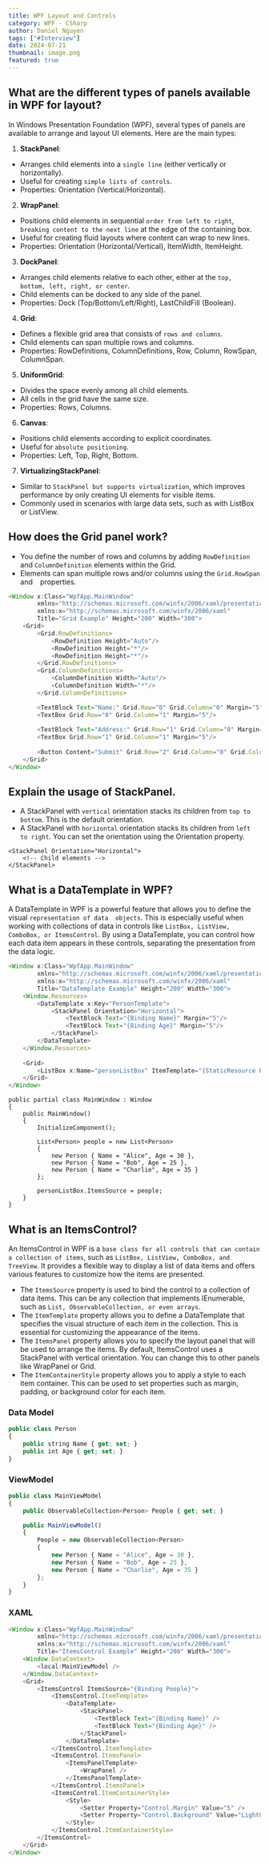 ```yaml
---
title: WPF Layout and Controls
category: WPF - CSharp
author: Daniel Nguyen
tags: ["#Interview"]
date: 2024-07-21
thumbnail: image.png
featured: true
---
```


## What are the different types of panels available in WPF for layout?

In Windows Presentation Foundation (WPF), several types of panels are available to arrange and layout UI elements. Here are the main types:

1. **StackPanel**:

- Arranges child elements into a `single line` (either vertically or horizontally).
- Useful for creating `simple lists of controls`.
- Properties: Orientation (Vertical/Horizontal).

2. **WrapPanel**:

- Positions child elements in sequential `order from left to right`, `breaking content to the next line` at the edge of the containing box.
- Useful for creating fluid layouts where content can wrap to new lines.
- Properties: Orientation (Horizontal/Vertical), ItemWidth, ItemHeight.

3. **DockPanel**:

- Arranges child elements relative to each other, either at the `top, bottom, left, right, or center`.
- Child elements can be docked to any side of the panel.
- Properties: Dock (Top/Bottom/Left/Right), LastChildFill (Boolean).

4. **Grid**:

- Defines a flexible grid area that consists of `rows and columns`.
- Child elements can span multiple rows and columns.
- Properties: RowDefinitions, ColumnDefinitions, Row, Column, RowSpan, ColumnSpan.

5. **UniformGrid**:

- Divides the space evenly among all child elements.
- All cells in the grid have the same size.
- Properties: Rows, Columns.

6. **Canvas**:

- Positions child elements according to explicit coordinates.
- Useful for `absolute positioning`.
- Properties: Left, Top, Right, Bottom.

7. **VirtualizingStackPanel**:

- Similar to `StackPanel but supports virtualization`, which improves performance by only creating UI elements for visible items.
- Commonly used in scenarios with large data sets, such as with ListBox or ListView.

## How does the Grid panel work?

- You define the number of rows and columns by adding `RowDefinition` and `ColumnDefinition` elements within the Grid.
- Elements can span multiple rows and/or columns using the `Grid.RowSpan` and ` ` properties.

```javascript
<Window x:Class="WpfApp.MainWindow"
        xmlns="http://schemas.microsoft.com/winfx/2006/xaml/presentation"
        xmlns:x="http://schemas.microsoft.com/winfx/2006/xaml"
        Title="Grid Example" Height="200" Width="300">
    <Grid>
        <Grid.RowDefinitions>
            <RowDefinition Height="Auto"/>
            <RowDefinition Height="*"/>
            <RowDefinition Height="*"/>
        </Grid.RowDefinitions>
        <Grid.ColumnDefinitions>
            <ColumnDefinition Width="Auto"/>
            <ColumnDefinition Width="*"/>
        </Grid.ColumnDefinitions>

        <TextBlock Text="Name:" Grid.Row="0" Grid.Column="0" Margin="5"/>
        <TextBox Grid.Row="0" Grid.Column="1" Margin="5"/>
        
        <TextBlock Text="Address:" Grid.Row="1" Grid.Column="0" Margin="5"/>
        <TextBox Grid.Row="1" Grid.Column="1" Margin="5"/>
        
        <Button Content="Submit" Grid.Row="2" Grid.Column="0" Grid.ColumnSpan="2" HorizontalAlignment="Center" Margin="5"/>
    </Grid>
</Window>
```

## Explain the usage of StackPanel.

- A StackPanel with `vertical` orientation stacks its children from `top to bottom`. This is the default orientation.
- A StackPanel with `horizontal` orientation stacks its children from `left to right`. You can set the orientation using the Orientation property.

```javacsript
<StackPanel Orientation="Horizontal">
    <!-- Child elements -->
</StackPanel>
```

## What is a DataTemplate in WPF?

A DataTemplate in WPF is a powerful feature that allows you to define the visual `representation of data 
objects`. This is especially useful when working with collections of data in controls like 
`ListBox, ListView, ComboBox, or ItemsControl`. By using a DataTemplate, you can control how each data 
item appears in these controls, separating the presentation from the data logic.

```javascript
<Window x:Class="WpfApp.MainWindow"
        xmlns="http://schemas.microsoft.com/winfx/2006/xaml/presentation"
        xmlns:x="http://schemas.microsoft.com/winfx/2006/xaml"
        Title="DataTemplate Example" Height="200" Width="300">
    <Window.Resources>
        <DataTemplate x:Key="PersonTemplate">
            <StackPanel Orientation="Horizontal">
                <TextBlock Text="{Binding Name}" Margin="5"/>
                <TextBlock Text="{Binding Age}" Margin="5"/>
            </StackPanel>
        </DataTemplate>
    </Window.Resources>
    
    <Grid>
        <ListBox x:Name="personListBox" ItemTemplate="{StaticResource PersonTemplate}" />
    </Grid>
</Window>
```

```javscript
public partial class MainWindow : Window
{
    public MainWindow()
    {
        InitializeComponent();

        List<Person> people = new List<Person>
        {
            new Person { Name = "Alice", Age = 30 },
            new Person { Name = "Bob", Age = 25 },
            new Person { Name = "Charlie", Age = 35 }
        };

        personListBox.ItemsSource = people;
    }
}
```

## What is an ItemsControl?

An ItemsControl in WPF is a `base class for all controls that can contain a collection of items`, such as 
`ListBox, ListView, ComboBox, and TreeView`. It provides a flexible way to display a list of data items 
and offers various features to customize how the items are presented.

- The `ItemsSource` property is used to bind the control to a collection of data items. This can be any 
collection that implements IEnumerable, such as `List, ObservableCollection, or even arrays`.
- The `ItemTemplate` property allows you to define a DataTemplate that specifies the visual structure 
of each item in the collection. This is essential for customizing the appearance of the items.
- The `ItemsPanel` property allows you to specify the layout panel that will be used to arrange the items. 
By default, ItemsControl uses a StackPanel with vertical orientation. You can change this to other panels 
like WrapPanel or Grid.
- The `ItemContainerStyle` property allows you to apply a style to each item container. This can be used 
to set properties such as margin, padding, or background color for each item.

### Data Model

```javascript
public class Person
{
    public string Name { get; set; }
    public int Age { get; set; }
}
```

### ViewModel

```javascript
public class MainViewModel
{
    public ObservableCollection<Person> People { get; set; }

    public MainViewModel()
    {
        People = new ObservableCollection<Person>
        {
            new Person { Name = "Alice", Age = 30 },
            new Person { Name = "Bob", Age = 25 },
            new Person { Name = "Charlie", Age = 35 }
        };
    }
}
```

### XAML

```javascript
<Window x:Class="WpfApp.MainWindow"
        xmlns="http://schemas.microsoft.com/winfx/2006/xaml/presentation"
        xmlns:x="http://schemas.microsoft.com/winfx/2006/xaml"
        Title="ItemsControl Example" Height="200" Width="300">
    <Window.DataContext>
        <local:MainViewModel />
    </Window.DataContext>
    <Grid>
        <ItemsControl ItemsSource="{Binding People}">
            <ItemsControl.ItemTemplate>
                <DataTemplate>
                    <StackPanel>
                        <TextBlock Text="{Binding Name}" />
                        <TextBlock Text="{Binding Age}" />
                    </StackPanel>
                </DataTemplate>
            </ItemsControl.ItemTemplate>
            <ItemsControl.ItemsPanel>
                <ItemsPanelTemplate>
                    <WrapPanel />
                </ItemsPanelTemplate>
            </ItemsControl.ItemsPanel>
            <ItemsControl.ItemContainerStyle>
                <Style>
                    <Setter Property="Control.Margin" Value="5" />
                    <Setter Property="Control.Background" Value="LightGray" />
                </Style>
            </ItemsControl.ItemContainerStyle>
        </ItemsControl>
    </Grid>
</Window>
```
